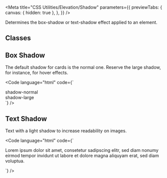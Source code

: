 
<Meta
  title="CSS Utilities/Elevation/Shadow"
  parameters={{
    previewTabs: {
      canvas: { hidden: true },
    },
  }}
/>

<Banner label="Shadow" section="CSS Utilities" color="green" />

<Lead>Determines the box-shadow or text-shadow effect applied to an element.</Lead>

## Classes

<CssElevationShadow />

## Box Shadow

The default shadow for cards is the normal one. Reserve the large shadow, for instance, for hover effects.

<Code
  language="html"
  code={`
<div class="is-flex is-align-items-center is-justify-content-center fg-xx-large">
    <div class="has-shadow-normal is-flex is-align-items-center is-justify-content-center has-background-green-3 has-radius-normal p-normal">shadow-normal</div>
    <div class="has-shadow-large is-flex is-align-items-center is-justify-content-center has-background-green-3 has-radius-normal p-normal">shadow-large</div>
</div>
`}
/>

## Text Shadow

Text with a light shadow to increase readability on images.

<Code
  language="html"
  code={`
<p class="has-text-shadow">Lorem ipsum dolor sit amet, consetetur sadipscing elitr, sed diam nonumy eirmod tempor invidunt ut labore et dolore magna aliquyam erat, sed diam voluptua.</p>
`}
/>

<Footer>
  <LinkCards>
    <LinkCard
      pageTitle="Foundation/Elevation"
      description="Elevation involves the strategic application of shadow and depth to elements, enhancing visual hierarchy and providing depth cues within the user interface"
    />
    <LinkCard
      pageTitle="Foundation/Design Tokens"
      description="We use design tokens to replace hard-coded values in order to ensure a better consistency"
    />
  </LinkCards>
</Footer>
